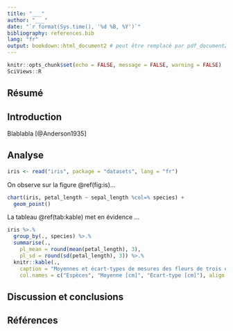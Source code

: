 ```yaml
---
title: "___"
author: "___"
date: "`r format(Sys.time(), '%d %B, %Y')`"
bibliography: references.bib
lang: "fr"
output: bookdown::html_document2 # peut être remplacé par pdf_document2,...
---
```


```r
knitr::opts_chunk$set(echo = FALSE, message = FALSE, warning = FALSE)
SciViews::R
```

## Résumé {-}

## Introduction

<!--% Ceci est juste un exemple pour montrer une cit  tion bibliographique, remplacez-là par votre propre introduction -->

Blablabla [@Anderson1935]

## Analyse

<!--% Ici, nous avnos deux exemples qui gaénèrent une figure et une table et qui les citent. Remplacez-les par vos propres analyses. -->

```r
iris <- read("iris", package = "datasets", lang = "fr")
```

On observe sur la figure \@ref(fig:is)...

```r
chart(iris, petal_length ~ sepal_length %col=% species) +
  geom_point()
```

La tableau \@ref(tab:kable) met en évidence ...

```r
iris %>.%
  group_by(., species) %>.%
  summarise(.,
    pl_mean = round(mean(petal_length), 3),
    pl_sd = round(sd(petal_length), 3)) %>.%
  knitr::kable(., 
    caption = "Moyennes et écart-types de mesures des fleurs de trois espèces d' Iris.",
    col.names = c("Espèces", "Moyenne [cm]", "Ecart-type [cm]"), align = "c")
```

## Discussion et conclusions


## Références

